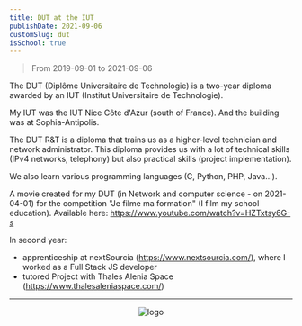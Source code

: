 ```yaml
---
title: DUT at the IUT
publishDate: 2021-09-06
customSlug: dut
isSchool: true
---
```


> From 2019-09-01 to 2021-09-06

The DUT (Diplôme Universitaire de Technologie) is a two-year diploma awarded by an IUT (Institut Universitaire de Technologie).

My IUT was the IUT Nice Côte d'Azur (south of France). And the building was at Sophia-Antipolis.

The DUT R&T is a diploma that trains us as a higher-level technician and network administrator.
This diploma provides us with a lot of technical skills (IPv4 networks, telephony) but also practical skills (project implementation).

We also learn various programming languages (C, Python, PHP, Java...).

A movie created for my DUT (in Network and computer science - on 2021-04-01) for the competition "Je filme ma formation" (I film my school education).
Available here: https://www.youtube.com/watch?v=HZTxtsy6G-s

In second year:

- apprenticeship at nextSourcia (https://www.nextsourcia.com/), where I worked as a Full Stack JS developer
- tutored Project with Thales Alenia Space (https://www.thalesaleniaspace.com/)


---


<div style="text-align: center">
    <Image src={logo} alt="logo" height={100}/>
</div>

